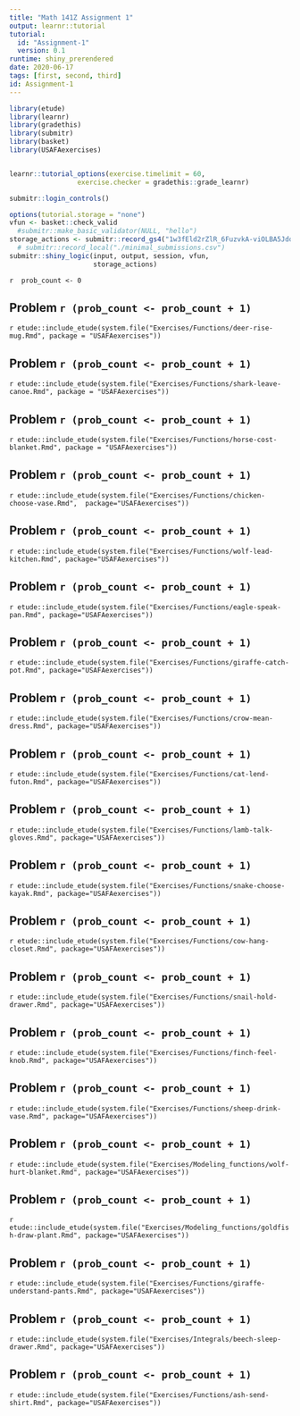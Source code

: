 ```yaml
---
title: "Math 141Z Assignment 1"
output: learnr::tutorial
tutorial:
  id: "Assignment-1"
  version: 0.1
runtime: shiny_prerendered
date: 2020-06-17
tags: [first, second, third]
id: Assignment-1
---
```


```r
library(etude)
library(learnr)
library(gradethis)
library(submitr)
library(basket)
library(USAFAexercises)


learnr::tutorial_options(exercise.timelimit = 60,
                 exercise.checker = gradethis::grade_learnr)
```

```r
submitr::login_controls()
```

```r
options(tutorial.storage = "none")
vfun <- basket::check_valid
  #submitr::make_basic_validator(NULL, "hello")
storage_actions <- submitr::record_gs4("1w3fEld2rZlR_6FuzvkA-viOLBA5JdqD3xHl-LuLX3-Y", "statprep.annie@gmail.com", vfun)
  # submitr::record_local("./minimal_submissions.csv")
submitr::shiny_logic(input, output, session, vfun,
                     storage_actions)
```


<!--  begin contents here -->

`r  prob_count <- 0`

## Problem `r (prob_count <- prob_count + 1)`

`r etude::include_etude(system.file("Exercises/Functions/deer-rise-mug.Rmd", package = "USAFAexercises"))`

## Problem `r (prob_count <- prob_count + 1)`

`r etude::include_etude(system.file("Exercises/Functions/shark-leave-canoe.Rmd", package = "USAFAexercises"))`

## Problem `r (prob_count <- prob_count + 1)`

`r etude::include_etude(system.file("Exercises/Functions/horse-cost-blanket.Rmd", package = "USAFAexercises"))`

## Problem `r (prob_count <- prob_count + 1)`

`r etude::include_etude(system.file("Exercises/Functions/chicken-choose-vase.Rmd",  package="USAFAexercises"))`

## Problem `r (prob_count <- prob_count + 1)`

`r etude::include_etude(system.file("Exercises/Functions/wolf-lead-kitchen.Rmd", package="USAFAexercises"))`

## Problem `r (prob_count <- prob_count + 1)`

`r etude::include_etude(system.file("Exercises/Functions/eagle-speak-pan.Rmd", package="USAFAexercises"))`

## Problem `r (prob_count <- prob_count + 1)`

`r etude::include_etude(system.file("Exercises/Functions/giraffe-catch-pot.Rmd", package="USAFAexercises"))`

## Problem `r (prob_count <- prob_count + 1)`

`r etude::include_etude(system.file("Exercises/Functions/crow-mean-dress.Rmd", package="USAFAexercises"))`

## Problem `r (prob_count <- prob_count + 1)`

`r etude::include_etude(system.file("Exercises/Functions/cat-lend-futon.Rmd", package="USAFAexercises"))`

## Problem `r (prob_count <- prob_count + 1)`

`r etude::include_etude(system.file("Exercises/Functions/lamb-talk-gloves.Rmd", package="USAFAexercises"))`

## Problem `r (prob_count <- prob_count + 1)`

`r etude::include_etude(system.file("Exercises/Functions/snake-choose-kayak.Rmd", package="USAFAexercises"))`

## Problem `r (prob_count <- prob_count + 1)`

`r etude::include_etude(system.file("Exercises/Functions/cow-hang-closet.Rmd", package="USAFAexercises"))`

## Problem `r (prob_count <- prob_count + 1)`

`r etude::include_etude(system.file("Exercises/Functions/snail-hold-drawer.Rmd", package="USAFAexercises"))`

## Problem `r (prob_count <- prob_count + 1)`

`r etude::include_etude(system.file("Exercises/Functions/finch-feel-knob.Rmd", package="USAFAexercises"))`

## Problem `r (prob_count <- prob_count + 1)`

`r etude::include_etude(system.file("Exercises/Functions/sheep-drink-vase.Rmd", package="USAFAexercises"))`

## Problem `r (prob_count <- prob_count + 1)`

`r etude::include_etude(system.file("Exercises/Modeling_functions/wolf-hurt-blanket.Rmd", package="USAFAexercises"))`

## Problem `r (prob_count <- prob_count + 1)`

`r etude::include_etude(system.file("Exercises/Modeling_functions/goldfish-draw-plant.Rmd", package="USAFAexercises"))`

## Problem `r (prob_count <- prob_count + 1)`

`r etude::include_etude(system.file("Exercises/Functions/giraffe-understand-pants.Rmd", package="USAFAexercises"))`

## Problem `r (prob_count <- prob_count + 1)`

`r etude::include_etude(system.file("Exercises/Integrals/beech-sleep-drawer.Rmd", package="USAFAexercises"))`

## Problem `r (prob_count <- prob_count + 1)`

`r etude::include_etude(system.file("Exercises/Functions/ash-send-shirt.Rmd", package="USAFAexercises"))`
